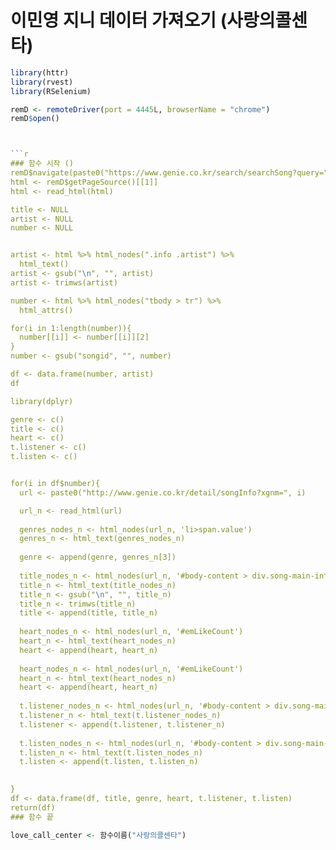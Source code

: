 # 이민영 지니 데이터 가져오기 (사랑의콜센타)

```r
library(httr)
library(rvest)
library(RSelenium)

remD <- remoteDriver(port = 4445L, browserName = "chrome")
remD$open()



```r
### 함수 시작 ()
remD$navigate(paste0("https://www.genie.co.kr/search/searchSong?query=", a))
html <- remD$getPageSource()[[1]]
html <- read_html(html)

title <- NULL
artist <- NULL
number <- NULL


artist <- html %>% html_nodes(".info .artist") %>%
  html_text()
artist <- gsub("\n", "", artist)
artist <- trimws(artist) 

number <- html %>% html_nodes("tbody > tr") %>%
  html_attrs()

for(i in 1:length(number)){
  number[[i]] <- number[[i]][2]
}
number <- gsub("songid", "", number)

df <- data.frame(number, artist)
df

library(dplyr)

genre <- c()
title <- c()
heart <- c()
t.listener <- c()
t.listen <- c()


for(i in df$number){
  url <- paste0("http://www.genie.co.kr/detail/songInfo?xgnm=", i)

  url_n <- read_html(url)
  
  genres_nodes_n <- html_nodes(url_n, 'li>span.value')
  genres_n <- html_text(genres_nodes_n)
  
  genre <- append(genre, genres_n[3])
  
  title_nodes_n <- html_nodes(url_n, '#body-content > div.song-main-infos > div.info-zone > h2')
  title_n <- html_text(title_nodes_n)
  title_n <- gsub("\n", "", title_n)
  title_n <- trimws(title_n)
  title <- append(title, title_n)
  
  heart_nodes_n <- html_nodes(url_n, '#emLikeCount')
  heart_n <- html_text(heart_nodes_n)
  heart <- append(heart, heart_n)
  
  heart_nodes_n <- html_nodes(url_n, '#emLikeCount')
  heart_n <- html_text(heart_nodes_n)
  heart <- append(heart, heart_n)
  
  t.listener_nodes_n <- html_nodes(url_n, '#body-content > div.song-main-infos > div.aside-zone.daily-chart > div.total > div:nth-child(1) > p')
  t.listener_n <- html_text(t.listener_nodes_n)
  t.listener <- append(t.listener, t.listener_n) 
  
  t.listen_nodes_n <- html_nodes(url_n, '#body-content > div.song-main-infos > div.aside-zone.daily-chart > div.total > div:nth-child(2) > p')
  t.listen_n <- html_text(t.listen_nodes_n)
  t.listen <- append(t.listen, t.listen_n)
  

}
df <- data.frame(df, title, genre, heart, t.listener, t.listen)
return(df)
### 함수 끝

```

```r
love_call_center <- 함수이름("사랑의콜센타")

```